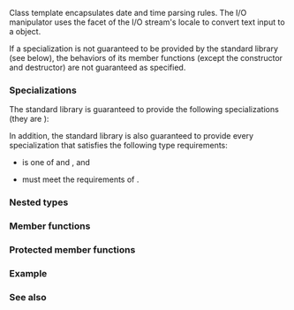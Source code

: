 {{cpp/title|time_get}}
{{cpp/locale/time_get/navbar}}
{{ddcl|header=locale|1=
template&lt; 
    class CharT, 
    class InputIt = std::istreambuf_iterator&lt;CharT&gt; 
&gt; class time_get;
}}

Class template {{tt|std::time_get}} encapsulates date and time parsing rules. The I/O manipulator {{lc|std::get_time}} uses the {{tt|std::time_get}} facet of the I/O stream's locale to convert text input to a {{lc|std::tm}} object.

{{inheritance diagram/std-time_get}}

If a {{tt|std::time_get}} specialization is not guaranteed to be provided by the standard library (see below), the behaviors of its member functions (except the constructor and destructor) are not guaranteed as specified.

===Specializations===
The standard library is guaranteed to provide the following specializations (they are {{rlp|locale|required to be implemented by any locale object}}):
{{dsc begin}}
{{dsc header|locale}}
{{dsc|{{c/core|std::time_get&lt;char&gt;}}|parses narrow string representations of date and time}}
{{dsc|{{c/core|std::time_get&lt;wchar_t&gt;}}|parses wide string representations of date and time}}
{{dsc end}}

In addition, the standard library is also guaranteed to provide every specialization that satisfies the following type requirements:
* {{tt|CharT}} is one of {{c/core|char}} and {{c/core|wchar_t}}, and
* {{tt|InputIt}} must meet the requirements of {{named req|InputIterator}}.

===Nested types===
{{dsc begin}}
{{dsc hitem|Type|Definition}}
{{dsc|{{tt|char_type}}|{{tt|CharT}}}}
{{dsc|{{tt|iter_type}}|{{tt|InputIt}}}}
{{dsc end}}

{{cpp/locale/facet data members}}

===Member functions===
{{dsc begin}}
{{dsc mem ctor|cpp/locale/time_get/time_get|constructs a new {{tt|time_get}} facet}}
{{dsc prot mem dtor|cpp/locale/time_get/~time_get|destructs a {{tt|time_get}} facet}}
{{dsc inc|cpp/locale/time_get/dsc date_order}}
{{dsc inc|cpp/locale/time_get/dsc get_time}}
{{dsc inc|cpp/locale/time_get/dsc get_date}}
{{dsc inc|cpp/locale/time_get/dsc get_weekday}}
{{dsc inc|cpp/locale/time_get/dsc get_monthname}}
{{dsc inc|cpp/locale/time_get/dsc get_year}}
{{dsc inc|cpp/locale/time_get/dsc get}}
{{dsc end}}

===Protected member functions===
{{dsc begin}}
{{dsc inc|cpp/locale/time_get/dsc do_date_order}}
{{dsc inc|cpp/locale/time_get/dsc do_get_time}}
{{dsc inc|cpp/locale/time_get/dsc do_get_date}}
{{dsc inc|cpp/locale/time_get/dsc do_get_weekday}}
{{dsc inc|cpp/locale/time_get/dsc do_get_monthname}}
{{dsc inc|cpp/locale/time_get/dsc do_get_year}}
{{dsc inc|cpp/locale/time_get/dsc do_get}}
{{dsc end}}

{{cpp/locale/time_base/inherit}}

===Example===
{{example
|1=Note: choose clang to observe the output. libstdc++ does not correctly implement the %b specifier: [https://gcc.gnu.org/bugzilla/show_bug.cgi?id=78714 bug 78714].
|code=
#include &lt;iomanip&gt;
#include &lt;iostream&gt;
#include &lt;locale&gt;
#include &lt;sstream&gt;

int main()
{
    std::tm t = {};
    std::istringstream ss("2011-Februar-18 23:12:34");
    ss.imbue(std::locale("de_DE.utf-8"));
    
    ss &gt;&gt; std::get_time(&amp;t, "%Y-%b-%d %H:%M:%S");
    if (ss.fail())
        std::cout &lt;&lt; "Parse failed\n";
    else
        std::cout &lt;&lt; std::put_time(&amp;t, "%c") &lt;&lt; '\n';
}
|p=true
|output=
Sun Feb 18 23:12:34 2011
}}

===See also===
{{dsc begin}}
{{dsc inc|cpp/locale/dsc time_put}}
{{dsc inc|cpp/io/manip/dsc get_time}}
{{dsc end}}

{{langlinks|de|es|fr|it|ja|pt|ru|zh}}